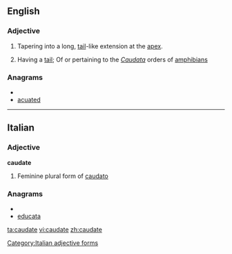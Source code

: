 ==English==

===Adjective===
{{en-adj|-}}

# {{botany}} Tapering into a long, [[tail]]-like extension at the [[apex]].
#{{zoology}} Having a [[tail]]; Of or pertaining to the ''[[Caudata]]'' orders of [[amphibian]]s

===Anagrams===
* {{alphagram|aacdetu}}
* [[acuated#English|acuated]]

----

==Italian==

===Adjective===
'''caudate''' {{f}}

# Feminine plural form of [[caudato]]

===Anagrams===
* {{alphagram|aacdetu}}
* [[educata#Italian|educata]]

[[Category:Italian adjective forms]]

[[ta:caudate]]
[[vi:caudate]]
[[zh:caudate]]